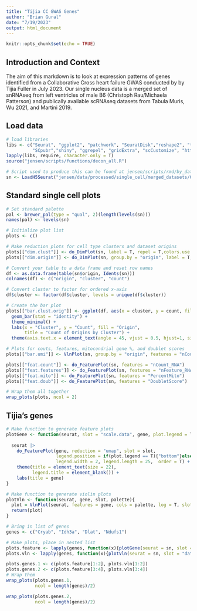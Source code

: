 ```yaml
---
title: "Tijia CC GWAS Genes"
author: "Brian Gural"
date: "7/19/2023"
output: html_document
---
```


```r
knitr::opts_chunk$set(echo = TRUE)
```


## Introduction and Context\
The aim of this markdown is to look at expression patterns of genes identified from a Collaborative Cross heart failure GWAS conducted by by Tijia Fuller in July 2023. Our single nucleus data is a merged set of snRNAseq from left ventricles of male B6 (Christoph Rau/Michaela Patterson) and publically available scRNAseq datasets from Tabula Muris, Wu 2021, and Martini 2019. 


## Load data\

```r
# load libraries
libs <- c("Seurat", "ggplot2", "patchwork", "SeuratDisk","reshape2", "tidyverse",
          "SCpubr","shiny", "ggrepel", "gridExtra", "scCustomize", "httr", "scales") # list libraries here
lapply(libs, require, character.only = T)
source("jensen/scripts/functions/decon_all.R")
```


```r
# Script used to produce this can be found at jensen/scripts/rmd/by_date/07192023_1.rmd
sn <- LoadH5Seurat("jensen/data/processed/single_cell/merged_datasets/07192023/07192023_1.h5seurat")
```


## Standard single cell plots\

```r
# Set standard palette
pal <- brewer_pal(type = "qual", 2)(length(levels(sn)))
names(pal) <- levels(sn)

# Initialize plot list
plots <- c()

# Make reduction plots for cell type clusters and dataset origins
plots[["dim.clust"]] <- do_DimPlot(sn, label = T, repel = T,colors.use = pal) + NoLegend()
plots[["dim.origin"]] <- do_DimPlot(sn, group.by = "origin", label = T, repel = T) + NoLegend()

# Convert your table to a data frame and reset row names
df <- as.data.frame(table(sn$origin, Idents(sn)))
colnames(df) <- c("origin", "cluster", "count")

# Convert cluster to factor for ordered x-axis
df$cluster <- factor(df$cluster, levels = unique(df$cluster))

# Create the bar plot
plots[["bar.clust.orig"]] <- ggplot(df, aes(x = cluster, y = count, fill = origin)) +
  geom_bar(stat = "identity") +
  theme_minimal() +
  labs(x = "Cluster", y = "Count", fill = "Origin", 
       title = "Count of Origins by Cluster") +
  theme(axis.text.x = element_text(angle = 45, vjust = 0.5, hjust=1, size = 10))

# Plots for couts, features, mitocondrial gene %, and doublet scores
plots[["bar.umi"]] <- VlnPlot(sn, group.by = "origin", features = "nCount_RNA", log = T) 

plots[["feat.count"]] <- do_FeaturePlot(sn, features = "nCount_RNA") 
plots[["feat.features"]] <- do_FeaturePlot(sn, features = "nFeature_RNA") 
plots[["feat.mito"]] <- do_FeaturePlot(sn, features = "PercentMito") 
plots[["feat.doub"]] <- do_FeaturePlot(sn, features = "DoubletScore") 

# Wrap them all together
wrap_plots(plots, ncol = 2)
```

## Tijia's genes\

```r

# Make function to generate feature plots
plotGene <- function(seurat, slot = "scale.data", gene, plot.legend = T){
  
  seurat |>
    do_FeaturePlot(gene, reduction = "umap", slot = slot, 
                   legend.position = if(plot.legend == T){"bottom"}else{"none"}, 
                   legend.width = 2, legend.length = 25,  order = T) +
    theme(title = element_text(size = 22),
          legend.title = element_blank()) +
    labs(title = gene)
}

# Make function to generate violin plots
plotVln <- function(seurat, gene, slot, palette){
  plot = VlnPlot(seurat, features = gene, cols = palette, log = T, slot  = slot) 
  return(plot)
} 

# Bring in list of genes
genes <- c("Cryab", "Idh3a", "Dlat", "Ndufs1")

# Make plots, place in nested list
plots.feature <- lapply(genes, function(x){plotGene(seurat = sn, slot = "data", gene = x, plot.legend = F)})
plots.vln <- lapply(genes, function(x){plotVln(seurat = sn, slot = "data", gene = x, palette = pal)})

plots.genes.1 <- c(plots.feature[1:2], plots.vln[1:2])
plots.genes.2 <- c(plots.feature[3:4], plots.vln[3:4])
# Wrap them
wrap_plots(plots.genes.1, 
           ncol = length(genes)/2)

wrap_plots(plots.genes.2, 
           ncol = length(genes)/2)
```